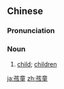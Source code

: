 ==Chinese==
{{zh-forms}}

===Pronunciation===
{{zh-pron
|m=háitóng
|h=pfs=hài-thùng
|mn=hâi-tông
|cat=n
}}

===Noun===
{{zh-noun}}

# {{lb|zh|literary}} [[child]]; [[children]]

[[ja:孩童]]
[[zh:孩童]]